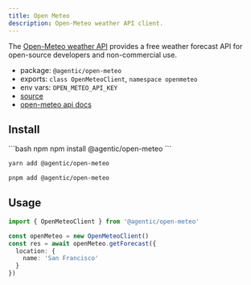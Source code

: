 ```yaml
---
title: Open Meteo
description: Open-Meteo weather API client.
---
```


The [Open-Meteo weather API](https://open-meteo.com) provides a free weather forecast API for open-source developers and non-commercial use.

- package: `@agentic/open-meteo`
- exports: `class OpenMeteoClient`, `namespace openmeteo`
- env vars: `OPEN_METEO_API_KEY`
- [source](https://github.com/transitive-bullshit/agentic/blob/main/packages/open-meteo/src/open-meteo-client.ts)
- [open-meteo api docs](https://open-meteo.com/en/docs)

## Install

<CodeGroup>
```bash npm
npm install @agentic/open-meteo
```

```bash yarn
yarn add @agentic/open-meteo
```

```bash pnpm
pnpm add @agentic/open-meteo
```

</CodeGroup>

## Usage

```ts
import { OpenMeteoClient } from '@agentic/open-meteo'

const openMeteo = new OpenMeteoClient()
const res = await openMeteo.getForecast({
  location: {
    name: 'San Francisco'
  }
})
```
